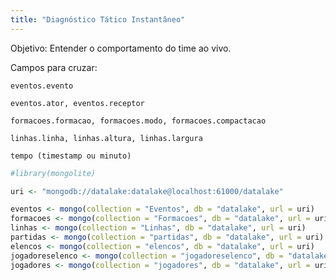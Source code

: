 ```yaml
---
title: "Diagnóstico Tático Instantâneo"
---
```


Objetivo: Entender o comportamento do time ao vivo.

Campos para cruzar:

    eventos.evento

    eventos.ator, eventos.receptor

    formacoes.formacao, formacoes.modo, formacoes.compactacao

    linhas.linha, linhas.altura, linhas.largura

    tempo (timestamp ou minuto)

```r
#library(mongolite)

uri <- "mongodb://datalake:datalake@localhost:61000/datalake"

eventos <- mongo(collection = "Eventos", db = "datalake", url = uri)
formacoes <- mongo(collection = "Formacoes", db = "datalake", url = uri)
linhas <- mongo(collection = "Linhas", db = "datalake", url = uri)
partidas <- mongo(collection = "partidas", db = "datalake", url = uri)
elencos <- mongo(collection = "elencos", db = "datalake", url = uri)
jogadoreselenco <- mongo(collection = "jogadoreselenco", db = "datalake", url = uri)
jogadores <- mongo(collection = "jogadores", db = "datalake", url = uri)
```

